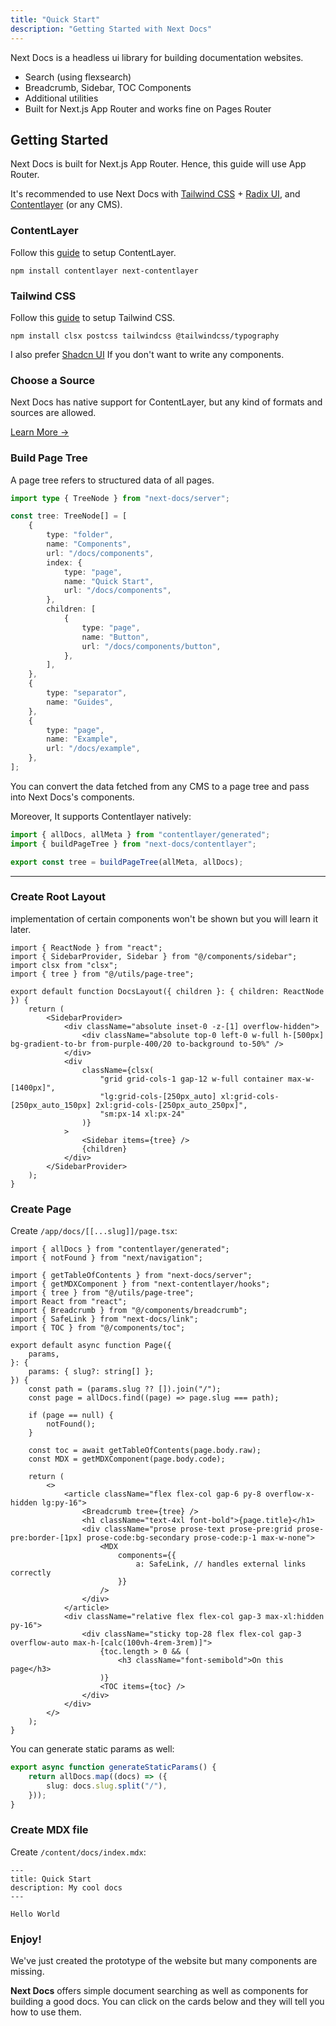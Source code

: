 ```yaml
---
title: "Quick Start"
description: "Getting Started with Next Docs"
---
```


Next Docs is a headless ui library for building documentation websites.

-   Search (using flexsearch)
-   Breadcrumb, Sidebar, TOC Components
-   Additional utilities
-   Built for Next.js App Router and works fine on Pages Router

## Getting Started

Next Docs is built for Next.js App Router. Hence, this guide will use App Router.

It's recommended to use Next Docs with [Tailwind CSS](https://tailwindcss.com) + [Radix UI](https://www.radix-ui.com), and [Contentlayer](https://www.contentlayer.dev) (or any CMS).

### ContentLayer

Follow this [guide](https://www.contentlayer.dev/docs/getting-started) to setup ContentLayer.

```
npm install contentlayer next-contentlayer
```

### Tailwind CSS

Follow this [guide](https://tailwindcss.com/docs/guides/nextjs) to setup Tailwind CSS.

```
npm install clsx postcss tailwindcss @tailwindcss/typography
```

I also prefer [Shadcn UI](https://ui.shadcn.com) If you don't want to write any components.

### Choose a Source

Next Docs has native support for ContentLayer, but any kind of formats and sources are allowed.

[Learn More ->](/docs/adapters/contentlayer)

### Build Page Tree

A page tree refers to structured data of all pages.

```ts
import type { TreeNode } from "next-docs/server";

const tree: TreeNode[] = [
    {
        type: "folder",
        name: "Components",
        url: "/docs/components",
        index: {
            type: "page",
            name: "Quick Start",
            url: "/docs/components",
        },
        children: [
            {
                type: "page",
                name: "Button",
                url: "/docs/components/button",
            },
        ],
    },
    {
        type: "separator",
        name: "Guides",
    },
    {
        type: "page",
        name: "Example",
        url: "/docs/example",
    },
];
```

You can convert the data fetched from any CMS to a page tree and pass into Next Docs's components.

Moreover, It supports Contentlayer natively:

```ts
import { allDocs, allMeta } from "contentlayer/generated";
import { buildPageTree } from "next-docs/contentlayer";

export const tree = buildPageTree(allMeta, allDocs);
```

---

### Create Root Layout

implementation of certain components won't be shown but you will learn it later.

```tsx
import { ReactNode } from "react";
import { SidebarProvider, Sidebar } from "@/components/sidebar";
import clsx from "clsx";
import { tree } from "@/utils/page-tree";

export default function DocsLayout({ children }: { children: ReactNode }) {
    return (
        <SidebarProvider>
            <div className="absolute inset-0 -z-[1] overflow-hidden">
                <div className="absolute top-0 left-0 w-full h-[500px] bg-gradient-to-br from-purple-400/20 to-background to-50%" />
            </div>
            <div
                className={clsx(
                    "grid grid-cols-1 gap-12 w-full container max-w-[1400px]",
                    "lg:grid-cols-[250px_auto] xl:grid-cols-[250px_auto_150px] 2xl:grid-cols-[250px_auto_250px]",
                    "sm:px-14 xl:px-24"
                )}
            >
                <Sidebar items={tree} />
                {children}
            </div>
        </SidebarProvider>
    );
}
```

### Create Page

Create `/app/docs/[[...slug]]/page.tsx`:

```tsx
import { allDocs } from "contentlayer/generated";
import { notFound } from "next/navigation";

import { getTableOfContents } from "next-docs/server";
import { getMDXComponent } from "next-contentlayer/hooks";
import { tree } from "@/utils/page-tree";
import React from "react";
import { Breadcrumb } from "@/components/breadcrumb";
import { SafeLink } from "next-docs/link";
import { TOC } from "@/components/toc";

export default async function Page({
    params,
}: {
    params: { slug?: string[] };
}) {
    const path = (params.slug ?? []).join("/");
    const page = allDocs.find((page) => page.slug === path);

    if (page == null) {
        notFound();
    }

    const toc = await getTableOfContents(page.body.raw);
    const MDX = getMDXComponent(page.body.code);

    return (
        <>
            <article className="flex flex-col gap-6 py-8 overflow-x-hidden lg:py-16">
                <Breadcrumb tree={tree} />
                <h1 className="text-4xl font-bold">{page.title}</h1>
                <div className="prose prose-text prose-pre:grid prose-pre:border-[1px] prose-code:bg-secondary prose-code:p-1 max-w-none">
                    <MDX
                        components={{
                            a: SafeLink, // handles external links correctly
                        }}
                    />
                </div>
            </article>
            <div className="relative flex flex-col gap-3 max-xl:hidden py-16">
                <div className="sticky top-28 flex flex-col gap-3 overflow-auto max-h-[calc(100vh-4rem-3rem)]">
                    {toc.length > 0 && (
                        <h3 className="font-semibold">On this page</h3>
                    )}
                    <TOC items={toc} />
                </div>
            </div>
        </>
    );
}
```

You can generate static params as well:

```ts
export async function generateStaticParams() {
    return allDocs.map((docs) => ({
        slug: docs.slug.split("/"),
    }));
}
```

### Create MDX file

Create `/content/docs/index.mdx`:

```mdx
---
title: Quick Start
description: My cool docs
---

Hello World
```

### Enjoy!

We've just created the prototype of the website but many components are missing.

**Next Docs** offers simple document searching as well as components for building a good docs. You can click on the cards below and they will tell you how to use them.

<Cards>

<Card
    title="Breadcrumb"
    href="/docs/components/breadcrumb"
    description="The navigation component at the top of screen"
/>

<Card
    title="TOC"
    href="/docs/components/toc"
    description="A Table of Contents with active anchor observer"
/>

<Card
    title="Sidebar"
    href="/docs/components/sidebar"
    description="The navigation bar at aside of viewport"
/>

<Card
    title="Search"
    href="/docs/utils/search"
    description="Implement document searching"
/>

</Cards>

